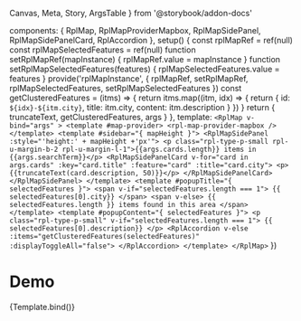   Canvas,
  Meta,
  Story,
  ArgsTable
} from '@storybook/addon-docs'

  components: { RplMap, RplMapProviderMapbox, RplMapSidePanel, RplMapSidePanelCard, RplAccordion },
  setup() {
    const rplMapRef = ref(null)
    const rplMapSelectedFeatures = ref(null)
    function setRplMapRef(mapInstance) {
      rplMapRef.value = mapInstance
    }
    function setRplMapSelectedFeatures(features) {
      rplMapSelectedFeatures.value = features
    }
    provide('rplMapInstance', {
      rplMapRef,
      setRplMapRef,
      rplMapSelectedFeatures,
      setRplMapSelectedFeatures
    })
    const getClusteredFeatures = (itms) => {
      return itms.map((itm, idx) => {
        return {
          id: `${idx}-${itm.city}`,
          title: itm.city,
          content: itm.description
        }
      })
    }
    return {
      truncateText,
      getClusteredFeatures,
      args
    }
  },
  template: `
    <RplMap
      v-bind="args"
    >
      <template #map-provider>
        <rpl-map-provider-mapbox />
      </template>
      <template #sidebar="{ mapHeight }">
        <RplMapSidePanel :style="'height:' + mapHeight +'px'">
          <p class="rpl-type-p-small rpl-u-margin-b-2 rpl-u-margin-l-1">{{args.cards.length}} items in {{args.searchTerm}}</p>
          <RplMapSidePanelCard v-for="card in args.cards" :key="card.title" :feature="card" :title="card.city">
            <p>{{truncateText(card.description, 50)}}</p>
          </RplMapSidePanelCard>
        </RplMapSidePanel>
      </template>
      <template #popupTitle="{ selectedFeatures }">
        <span v-if="selectedFeatures.length === 1">
          {{ selectedFeatures[0].city}}
        </span>
        <span v-else>
          {{ selectedFeatures.length }} items found in this area
        </span>
      </template>
      <template #popupContent="{ selectedFeatures }">
        <p class="rpl-type-p-small" v-if="selectedFeatures.length === 1">
          {{ selectedFeatures[0].description}}
        </p>
        <RplAccordion v-else :items="getClusteredFeatures(selectedFeatures)" :displayToggleAll="false">
        </RplAccordion>
      </template>
    </RplMap>
  `
})

<Meta
  title='Maps/side-panel'
  component={RplMap}
/>

# Demo

<ArgsTable of={RplMap} />

<Canvas>
  <Story
    name='Popup on click'
    args={{
      id: '123',
      features:featureData,
      provider: 'mapbox',
      popupType: 'feature',
      searchTerm: 'Melbourne',
      cards: featureData.slice(0,10)
    }}
  >
    {Template.bind()}
  </Story>
</Canvas>
